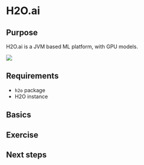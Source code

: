 # H2O.ai

## Purpose
H2O.ai is a JVM based ML platform, with GPU models.

![](img/H2O-Architecture-Slide.png)

## Requirements
- `h2o` package
- H2O instance

## Basics

## Exercise

## Next steps
